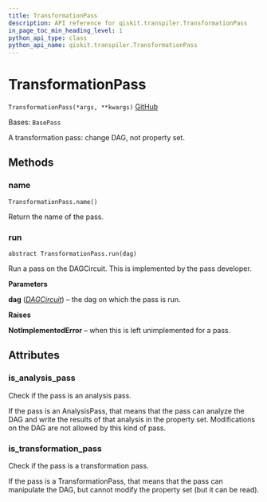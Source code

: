 ```yaml
---
title: TransformationPass
description: API reference for qiskit.transpiler.TransformationPass
in_page_toc_min_heading_level: 1
python_api_type: class
python_api_name: qiskit.transpiler.TransformationPass
---
```


# TransformationPass

<span id="qiskit.transpiler.TransformationPass" />

`TransformationPass(*args, **kwargs)` [GitHub](https://github.com/qiskit/qiskit/tree/stable/0.24/qiskit/transpiler/basepasses.py "view source code")

Bases: `BasePass`

A transformation pass: change DAG, not property set.

## Methods

<span id="qiskit-transpiler-transformationpass-name" />

### name

<span id="qiskit.transpiler.TransformationPass.name" />

`TransformationPass.name()`

Return the name of the pass.

<span id="qiskit-transpiler-transformationpass-run" />

### run

<span id="qiskit.transpiler.TransformationPass.run" />

`abstract TransformationPass.run(dag)`

Run a pass on the DAGCircuit. This is implemented by the pass developer.

**Parameters**

**dag** ([*DAGCircuit*](qiskit.dagcircuit.DAGCircuit "qiskit.dagcircuit.DAGCircuit")) – the dag on which the pass is run.

**Raises**

**NotImplementedError** – when this is left unimplemented for a pass.

## Attributes

<span id="qiskit.transpiler.TransformationPass.is_analysis_pass" />

### is\_analysis\_pass

Check if the pass is an analysis pass.

If the pass is an AnalysisPass, that means that the pass can analyze the DAG and write the results of that analysis in the property set. Modifications on the DAG are not allowed by this kind of pass.

<span id="qiskit.transpiler.TransformationPass.is_transformation_pass" />

### is\_transformation\_pass

Check if the pass is a transformation pass.

If the pass is a TransformationPass, that means that the pass can manipulate the DAG, but cannot modify the property set (but it can be read).

